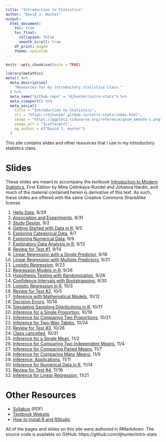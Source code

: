 ```yaml
---
title: "Introduction to Statistics"
author: "David J. Hunter"
output:
  html_document:
    toc: true
    toc_float:
      collapsed: false
      smooth_scroll: true
    df_print: paged
    theme: spacelab
---
```


```r
knitr::opts_chunk$set(echo = TRUE)
```

```r
library(metathis)
meta() %>%
  meta_description(
    "Resources for my introductory statistics class."
  ) %>%
  meta_name("github-repo" = "djhunter/intro-stats") %>%
  meta_viewport() %>%
  meta_social(
    title = "Introduction to Statistics",
    url = "https://djhunter.github.io/intro-stats/index.html",
    image = "https://ggplot2.tidyverse.org/reference/geom_smooth-1.png",
    image_alt = "Scatterplot",
    og_author = c("David J. Hunter")
  )
```

This site contains slides and other resources that I use in my introductory statistics class.

# Slides 

These slides are meant to accompany the textbook [Introduction to Modern Statistics](https://openintro-ims.netlify.app/), First Edition by Mine Çetinkaya-Rundel and Johanna Hardin, and much of the material contained herein is derivative of this text. As such, these slides are offered with the same Creative Commons ShareAlike license.

1. [Hello Data](slides/01-hellodata.html), 8/29
2. [Association and Experiments](slides/01b-association.html), 8/31
3. [Study Design](slides/02-studydesign.html), 9/2
4. [Getting Started with Data in R](slides/03-intro_data_R.html), 9/5
5. [Exploring Categorical Data](slides/04-catdata.html), 9/7
6. [Exploring Numerical Data](slides/05-numdata.html), 9/9
7. [Exploratory Data Analysis in R](slides/06-explore_data_R.html), 9/12
8. [Review for Test #1](slides/07-test1review.html), 9/14
9. [Linear Regression with a Single Predictor](slides/07a-lin_regression.html), 9/19
10. [Linear Regression with Multiple Predictors](slides/08-multi_regression.html), 9/21
11. [Logistic Regression](slides/09-logit_regression.html), 9/23
12. [Regression Models in R](slides/10-regression_R.html), 9/26
13. [Hypothesis Testing with Randomization](slides/11-hypoth_random.html), 9/28
14. [Confidence Intervals with Bootstrapping](slides/12-bootstrap_ci.html), 9/30
15. [Logistic Regression in R](slides/12b-logit_reg_R.html), 10/3
16. [Review for Test #2](slides/12c-test2review.html), 10/5
17. [Inference with Mathematical Models](slides/13-math_models.html), 10/12
18. [Decision Errors](slides/14-decision_errors.html), 10/14
19. [Simulating Sampling Distributions in R](slides/15-samp_dist_R.html), 10/17
20. [Inference for a Single Proportion](slides/16-infer_1prop.html), 10/19
21. [Inference for Comparing Two Proportions](slides/17-infer_2prop.html), 10/21
22. [Inference for Two-Way Tables](slides/18-infer_chisquare.html), 10/24
23. [Review for Test #3](slides/18b-test3review.html), 10/26
24. [Class cancelled](https://westmont.instructure.com/courses/8503/discussion_topics/45482), 10/31
25. [Inference for a Single Mean](slides/19-infer_onemean.html), 11/2
26. [Inference for Comparing Two Independent Means](slides/20-infer_twomean.html), 11/4
27. [Inference for Comparing Paired Means](slides/21-infer_pairedmean.html), 11/7
28. [Inference for Comparing Many Means](slides/22-infer_manymeans.html), 11/9
29. [Inference: Applications](slides/23-applications_infer.html), 11/11
30. [Inference for Numerical Data in R](slides/23b-num_infer_R.html), 11/14
31. [Review for Test #4](slides/23c-test4review.html), 11/16
32. [Inference for Linear Regression](slides/24a-infer_regression.html), 11/21

# Other Resources

- [Syllabus](syllabus/ma005hunterF22.pdf) (PDF)
- [Textbook Website](https://openintro-ims.netlify.app/)
- [How to install R and RStudio](https://westmont.instructure.com/courses/8503/discussion_topics/44046)

All of the pages and slides on this site were authored in RMarkdown.  The source code is available on GitHub: https://github.com/djhunter/intro-stats

